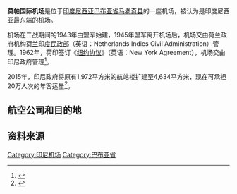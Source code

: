 {{expand|time=2017-01-08T17:58:04+00:00}}
{{Infobox airport
|name         = 莫帕国际机场
|nativename   = <small>''Bandar Udara Internasional Mopah''</small>
|image        =Mopahairport1.jpg
|image-width = 270px
|IATA         = MKQ
|ICAO         = WAKK
| pushpin_map         = Indonesia Papua
| pushpin_mapsize     = 200
| pushpin_mark        = Airplane_silhouette.svg
| pushpin_label       = MKQ
| pushpin_map_caption = 机场在[[西新几内亚|巴布亚]]的位置
|latd=8|latm=31|lats= 16|latNS=S
|longd=140|longm=25|longs=07|longEW=E
|type         = 民用/通用
|owner = 印尼政府
|operator     = 交通部
|city-served  = [[马老奇|马老奇]]
|location     = [[马老奇县|马老奇县]], [[巴布亚省|巴布亚省]], [[印度尼西亚|印度尼西亚]]
|elevation-f  = 10
|elevation-m  = 3
|website      = 
|r1-number    = 16/34
|r1-length-m  = 2,500
|r1-length-f  = 
|r1-surface   = 沥青
|footnotes    = 
}}

'''莫帕国际机场'''是位于[[印度尼西亚|印度尼西亚]][[巴布亚省|巴布亚省]][[马老奇县|马老奇县]]的一座机场，被认为是印度尼西亚最东端的机场。

机场在二战期间的1943年由盟军始建，1945年盟军离开机场后，机场交由荷兰政府机构[[荷兰印度民政部|荷兰印度民政部]]（英语：Netherlands Indies Civil Administration）管理。1962年，荷印签订《[[纽约协议|纽约协议]]》（英语：New York Agreement），机场交由印尼政府管理<ref>{{Cite web |url=http://mkq.informasibandara.org/berita_detil/berita_detil.php?id=1 |title=存档副本 |access-date=2017-01-08 |archive-url=https://web.archive.org/web/20170313073216/http://mkq.informasibandara.org/berita_detil/berita_detil.php?id=1 |archive-date=2017-03-13 |dead-url=yes }}</ref>。

2015年，印尼政府将原有1,972平方米的航站楼扩建至4,634平方米，现在可承担20万人次的年客运量<ref>{{cite web |url=http://www.harianpapua.com/20160413/5808-cantik-dan-indahnya-bandara-mopah-di-kabupaten-merauke.html |title=存档副本 |accessdate=2017-01-08 |deadurl=yes |archiveurl=https://web.archive.org/web/20160924033247/http://www.harianpapua.com/20160413/5808-cantik-dan-indahnya-bandara-mopah-di-kabupaten-merauke.html |archivedate=2016-09-24 }}</ref>。

==航空公司和目的地==

{{airport-dest-list
|[[巴泽航空|巴泽航空]] | [[苏丹哈桑丁国际机场|望加锡]]
|[[加鲁达印尼航空|加鲁达印尼航空]] | [[仙谷国际机场|查亚普拉]]
|[[印尼狮子航空|印尼狮子航空]] |  [[仙谷国际机场|查亚普拉]]
|[[特里嘎纳航空|特里嘎纳航空]] | [[塔纳默拉机场|塔纳默拉]]
|[[三佛齐航空|三佛齐航空]] | [[苏丹哈桑丁国际机场|望加锡]], [[仙谷国际机场|查亚普拉]]
|[[苏西航空|苏西航空]] |Bomakia, Ewer, [[克皮|克皮]], Kimam, [[明迪普塔纳|明迪普塔纳]], Okaba, Senggo, Wanam
}}

== 资料来源 ==
<references />

{{印度尼西亚机场|巴布亚}}

[[Category:印尼机场|Category:印尼机场]]
[[Category:巴布亚省|Category:巴布亚省]]